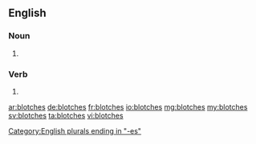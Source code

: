 ==English==

===Noun===
{{head|en|plural}}

# {{plural of|blotch|lang=en}}

===Verb===
{{head|en}}

# {{en-third-person singular of|blotch}}

[[Category:English plurals ending in "-es"]]

[[ar:blotches]]
[[de:blotches]]
[[fr:blotches]]
[[io:blotches]]
[[mg:blotches]]
[[my:blotches]]
[[sv:blotches]]
[[ta:blotches]]
[[vi:blotches]]